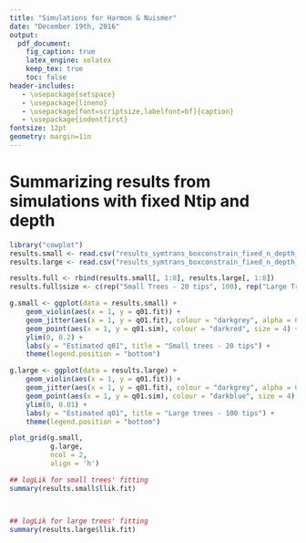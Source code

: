```yaml
---
title: "Simulations for Harmon & Nuismer"
date: "December 19th, 2016"
output:
  pdf_document:
    fig_caption: true
    latex_engine: xelatex
    keep_tex: true
    toc: false
header-includes:
   - \usepackage{setspace}
   - \usepackage{lineno}
   - \usepackage[font=scriptsize,labelfont=bf]{caption}
   - \usepackage{indentfirst}
fontsize: 12pt
geometry: margin=1in
---
```



# Summarizing results from simulations with fixed Ntip and depth

```r
library("cowplot")
results.small <- read.csv("results_symtrans_boxconstrain_fixed_n_depth_small.txt", sep = "\t")
results.large <- read.csv("results_symtrans_boxconstrain_fixed_n_depth_large.txt", sep = "\t")

results.full <- rbind(results.small[, 1:8], results.large[, 1:8])
results.full$size <- c(rep("Small Trees - 20 tips", 100), rep("Large Trees - 100 tips", 100))
```

```r
g.small <- ggplot(data = results.small) +
    geom_violin(aes(x = 1, y = q01.fit)) +
    geom_jitter(aes(x = 1, y = q01.fit), colour = "darkgrey", alpha = 0.75, size = 1) +
    geom_point(aes(x = 1, y = q01.sim), colour = "darkred", size = 4) +
    ylim(0, 0.2) +
    labs(y = "Estimated q01", title = "Small trees - 20 tips") +
    theme(legend.position = "bottom")

g.large <- ggplot(data = results.large) +
    geom_violin(aes(x = 1, y = q01.fit)) +
    geom_jitter(aes(x = 1, y = q01.fit), colour = "darkgrey", alpha = 0.75, size = 1) +
    geom_point(aes(x = 1, y = q01.sim), colour = "darkblue", size = 4) +
    ylim(0, 0.01) +
    labs(y = "Estimated q01", title = "Large trees - 100 tips") +
    theme(legend.position = "bottom")

plot_grid(g.small,
          g.large,
          ncol = 2,
          align = 'h')
```

```r
## logLik for small trees' fitting
summary(results.small$llik.fit)



## logLik for large trees' fitting
summary(results.large$llik.fit)
```
